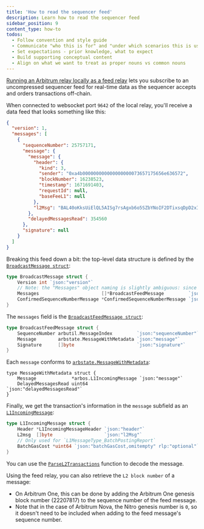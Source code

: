 ```yaml
---
title: 'How to read the sequencer feed'
description: Learn how to read the sequencer feed
sidebar_position: 9
content_type: how-to
todos:
  - Follow convention and style guide
  - Communicate "who this is for" and "under which scenarios this is useful".
  - Set expectations - prior knowledge, what to expect
  - Build supporting conceptual content
  - Align on what we want to treat as proper nouns vs common nouns
---
```


[Running an Arbitrum relay locally as a feed relay](/run-arbitrum-node/sequencer/01-run-feed-relay.mdx) lets you subscribe to an uncompressed <a data-quicklook-from="sequencer-feed">sequencer feed</a> for real-time data as the sequencer accepts and orders transactions off-chain.

When connected to websocket port `9642` of the local relay, you'll receive a data feed that looks something like this:

```json
{
  "version": 1,
  "messages": [
    {
      "sequenceNumber": 25757171,
      "message": {
        "message": {
          "header": {
            "kind": 3,
            "sender": "0xa4b000000000000000000073657175656e636572",
            "blockNumber": 16238523,
            "timestamp": 1671691403,
            "requestId": null,
            "baseFeeL1": null
          },
          "l2Msg": "BAL40oKksUiElQL5AISg7rsAgxb6o5SZbYNoIF2DTixsqDpD2xII9GJLG4C4ZAhh6N0AAAAAAAAAAAAAAAC7EQiq1R1VYgL3/oXgvD921hYRyAAAAAAAAAAAAAAAAAAAAAAAAAAAAAAAAAAAAAAAAAABAAAAAAAAAAAAAAAAAAAAAAAAAAAAAAAAAAAAAAAAAArAAaAkebuEnSAUvrWVBGTxA7W+ZMNn5uyLlbOH7Nrs0bYOv6AOxQPqAo2UB0Z7vqlugjn+BUl0drDcWejBfDiPEC6jQA=="
        },
        "delayedMessagesRead": 354560
      },
      "signature": null
    }
  ]
}
```

Breaking this feed down a bit: the top-level data structure is defined by the [`BroadcastMessage struct`](https://github.com/OffchainLabs/nitro/blob/9b1e622102fa2bebfd7dffd327be19f8881f1467/broadcaster/broadcaster.go#L42):

```go
type BroadcastMessage struct {
	Version int `json:"version"`
	// Note: the "Messages" object naming is slightly ambiguous: since there are different types of messages
	Messages                       []*BroadcastFeedMessage         `json:"messages,omitempty"`
	ConfirmedSequenceNumberMessage *ConfirmedSequenceNumberMessage `json:"confirmedSequenceNumberMessage,omitempty"`
}
```

The `messages` field is the [`BroadcastFeedMessage struct`](https://github.com/OffchainLabs/nitro/blob/9b1e622102fa2bebfd7dffd327be19f8881f1467/broadcaster/broadcaster.go#L49):

```go
type BroadcastFeedMessage struct {
	SequenceNumber arbutil.MessageIndex         `json:"sequenceNumber"`
	Message        arbstate.MessageWithMetadata `json:"message"`
	Signature      []byte                       `json:"signature"`
}
```

Each `message` conforms to [`arbstate.MessageWithMetadata`](https://github.com/OffchainLabs/nitro/blob/a05f768d774f60468a58a6a94fcc1be18e4d8fae/arbstate/inbox.go#L42):

```
type MessageWithMetadata struct {
	Message             *arbos.L1IncomingMessage `json:"message"`
	DelayedMessagesRead uint64                   `json:"delayedMessagesRead"`
}
```

Finally, we get the transaction's information in the `message` subfield as an [`L1IncomingMessage`](https://github.com/OffchainLabs/nitro/blob/9b1e622102fa2bebfd7dffd327be19f8881f1467/arbos/incomingmessage.go#L61):

```go
type L1IncomingMessage struct {
	Header *L1IncomingMessageHeader `json:"header"`
	L2msg  []byte                   `json:"l2Msg"`
	// Only used for `L1MessageType_BatchPostingReport`
	BatchGasCost *uint64 `json:"batchGasCost,omitempty" rlp:"optional"`
}
```

You can use the [`ParseL2Transactions`](https://github.com/OffchainLabs/nitro/blob/9b1e622102fa2bebfd7dffd327be19f8881f1467/arbos/incomingmessage.go#L227) function to decode the message.

Using the feed relay, you can also retrieve the `L2 block number` of a message:

- On <a data-quicklook-from="arbitrum-one">Arbitrum One</a>, this can be done by adding the Arbitrum One genesis block number (22207817) to the sequence number of the feed message.
- Note that in the case of <a data-quicklook-from="arbitrum-nova">Arbitrum Nova</a>, the Nitro genesis number is `0`, so it doesn't need to be included when adding to the feed message's sequence number.
